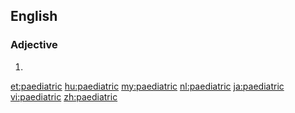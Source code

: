 ==English==

===Adjective===
{{en-adj|-}}

# {{alternative spelling of|pediatric}}

[[et:paediatric]]
[[hu:paediatric]]
[[my:paediatric]]
[[nl:paediatric]]
[[ja:paediatric]]
[[vi:paediatric]]
[[zh:paediatric]]